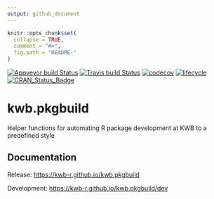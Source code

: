 ```yaml
---
output: github_document
---
```


<!-- README.md is generated from README.Rmd. Please edit that file -->

```r
knitr::opts_chunk$set(
  collapse = TRUE,
  comment = "#>",
  fig.path = "README-"
)
```

[![Appveyor build Status](https://ci.appveyor.com/api/projects/status/github/KWB-R/kwb.pkgbuild?branch=master&svg=true)](https://ci.appveyor.com/project/KWB-R/kwb-pkgbuild/branch/master)
[![Travis build Status](https://travis-ci.org/KWB-R/kwb.pkgbuild.svg?branch=master)](https://travis-ci.org/KWB-R/kwb.pkgbuild)
[![codecov](https://codecov.io/github/KWB-R/kwb.pkgbuild/branch/master/graphs/badge.svg)](https://codecov.io/github/KWB-R/kwb.pkgbuild)
[![lifecycle](https://img.shields.io/badge/lifecycle-experimental-orange.svg)](https://www.tidyverse.org/lifecycle/#experimental)
[![CRAN_Status_Badge](https://www.r-pkg.org/badges/version/kwb.pkgbuild)](https://cran.r-project.org/package=kwb.pkgbuild)

# kwb.pkgbuild

Helper functions for automating R package development at KWB to a predefined style 

## Documentation

Release: [https://kwb-r.github.io/kwb.pkgbuild](https://kwb-r.github.io/kwb.pkgbuild)

Development: [https://kwb-r.github.io/kwb.pkgbuild/dev](https://kwb-r.github.io/kwb.pkgbuild/dev)
